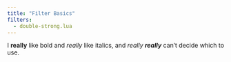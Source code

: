 ```yaml
---
title: "Filter Basics"
filters:
  - double-strong.lua
---
```


I **really** like bold and *really* like italics, and *really **really*** can't decide which to use.